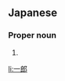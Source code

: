 {{also|一朗}}
==Japanese==
{{ja-kanjitab|いち|ろう|yomi=o}}

===Proper noun===
{{ja-pos|proper|いちろう}}

# {{given name|male|lang=ja|sort=いちろう}}

[[li:一郎]]